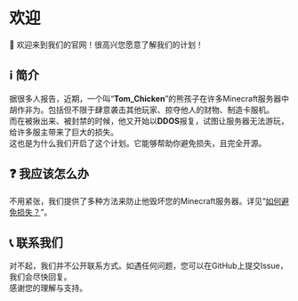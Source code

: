 # 欢迎
🎉 欢迎来到我们的官网！很高兴您愿意了解我们的计划！
## ℹ️ 简介
据很多人报告，近期，一个叫“**Tom_Chicken**”的熊孩子在许多Minecraft服务器中胡作非为。包括但不限于肆意袭击其他玩家、掠夺他人的财物、制造卡服机。  
而在被揪出来、被封禁的时候，他又开始以**DDOS**报复，试图让服务器无法游玩，给许多服主带来了巨大的损失。  
这也是为什么我们开启了这个计划。它能够帮助你避免损失，且完全开源。
## ❓ 我应该怎么办
不用紧张，我们提供了多种方法来防止他毁坏您的Minecraft服务器。详见“[如何避免损失？](how_to_resolve)”。
## 📞 联系我们
对不起，我们并不公开联系方式。如遇任何问题，您可以在GitHub上提交Issue，我们会尽快回复。  
感谢您的理解与支持。
